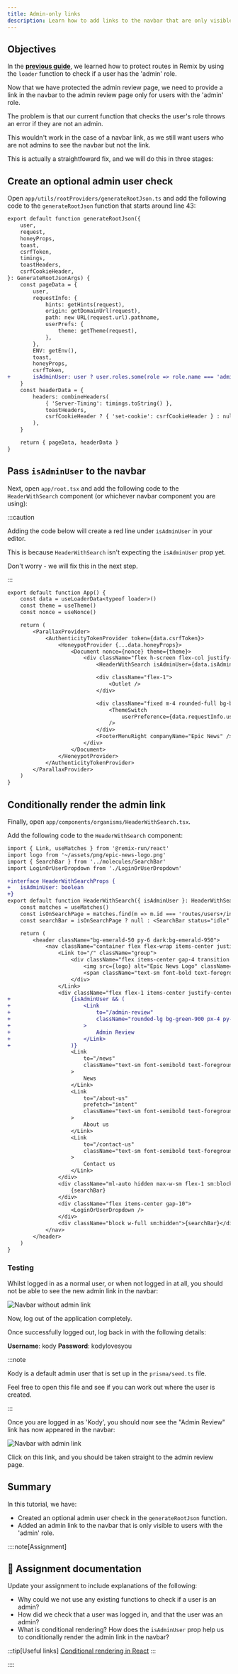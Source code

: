 ```yaml
---
title: Admin-only links
description: Learn how to add links to the navbar that are only visible to users with the 'admin' role.
---
```



## Objectives

In the [**previous guide**](/code-monster/guides/epic-news/admin-page/protecting-routes), we learned how to protect routes in Remix by using the `loader` function to check if a user has the 'admin' role.

Now that we have protected the admin review page, we need to provide a link in the navbar to the admin review page only for users with the 'admin' role.

The problem is that our current function that checks the user's role throws an error if they are not an admin.

This wouldn't work in the case of a navbar link, as we still want users who are not admins to see the navbar but not the link.

This is actually a straightfoward fix, and we will do this in three stages:

## Create an optional admin user check

Open `app/utils/rootProviders/generateRootJson.ts` and add the following code to the `generateRootJson` function that starts around line 43:

```diff lang="tsx" title="app/utils/rootProviders/generateRootJson.ts" showLineNumbers startLineNumber=43
export default function generateRootJson({
	user,
	request,
	honeyProps,
	toast,
	csrfToken,
	timings,
	toastHeaders,
	csrfCookieHeader,
}: GenerateRootJsonArgs) {
	const pageData = {
		user,
		requestInfo: {
			hints: getHints(request),
			origin: getDomainUrl(request),
			path: new URL(request.url).pathname,
			userPrefs: {
				theme: getTheme(request),
			},
		},
		ENV: getEnv(),
		toast,
		honeyProps,
		csrfToken,
+		isAdminUser: user ? user.roles.some(role => role.name === 'admin') : false,
	}
	const headerData = {
		headers: combineHeaders(
			{ 'Server-Timing': timings.toString() },
			toastHeaders,
			csrfCookieHeader ? { 'set-cookie': csrfCookieHeader } : null,
		),
	}

	return { pageData, headerData }
}
```

## Pass `isAdminUser` to the navbar

Next, open `app/root.tsx` and add the following code to the `HeaderWithSearch` component (or whichever navbar component you are using):

:::caution

Adding the code below will create a red line under `isAdminUser` in your editor.

This is because `HeaderWithSearch` isn't expecting the `isAdminUser` prop yet.

Don't worry - we will fix this in the next step.

:::

```diff lang="tsx" title="app/root.tsx" showLineNumbers startLineNumber=22 collapse={2-4, 14-23} ins=" isAdminUser={data.isAdminUser}"
export default function App() {
	const data = useLoaderData<typeof loader>()
	const theme = useTheme()
	const nonce = useNonce()

	return (
		<ParallaxProvider>
			<AuthenticityTokenProvider token={data.csrfToken}>
				<HoneypotProvider {...data.honeyProps}>
					<Document nonce={nonce} theme={theme}>
						<div className="flex h-screen flex-col justify-between">
							<HeaderWithSearch isAdminUser={data.isAdminUser} />

							<div className="flex-1">
								<Outlet />
							</div>

							<div className="fixed m-4 rounded-full bg-black/20 p-2 backdrop-blur-sm transition hover:bg-black/30 dark:bg-white/20 dark:hover:bg-white/30">
								<ThemeSwitch
									userPreference={data.requestInfo.userPrefs.theme}
								/>
							</div>
							<FooterMenuRight companyName="Epic News" />
						</div>
					</Document>
				</HoneypotProvider>
			</AuthenticityTokenProvider>
		</ParallaxProvider>
	)
}
```

## Conditionally render the admin link

Finally, open `app/components/organisms/HeaderWithSearch.tsx`.

Add the following code to the `HeaderWithSearch` component:

```diff lang="tsx" title="app/components/organisms/HeaderWithSearch.tsx" showLineNumbers ins="{ isAdminUser }: HeaderWithSearchProps" ins="flex flex-1 items-center justify-center gap-8" collapse={32-50}
import { Link, useMatches } from '@remix-run/react'
import logo from '~/assets/png/epic-news-logo.png'
import { SearchBar } from '../molecules/SearchBar'
import LoginOrUserDropdown from './LoginOrUserDropdown'

+interface HeaderWithSearchProps {
+	isAdminUser: boolean
+}
export default function HeaderWithSearch({ isAdminUser }: HeaderWithSearchProps) {
	const matches = useMatches()
	const isOnSearchPage = matches.find(m => m.id === 'routes/users+/index')
	const searchBar = isOnSearchPage ? null : <SearchBar status="idle" />

	return (
		<header className="bg-emerald-50 py-6 dark:bg-emerald-950">
			<nav className="container flex flex-wrap items-center justify-between gap-4 sm:flex-nowrap md:gap-8">
				<Link to="/" className="group">
					<div className="flex items-center gap-4 transition group-hover:opacity-80">
						<img src={logo} alt="Epic News Logo" className="w-16" />
						<span className="text-sm font-bold text-foreground">Epic News</span>
					</div>
				</Link>
				<div className="flex flex-1 items-center justify-center gap-8">
+					{isAdminUser && (
+						<Link
+							to="/admin-review"
+							className="rounded-lg bg-green-900 px-4 py-2 text-sm font-semibold text-foreground transition hover:bg-green-800"
+						>
+							Admin Review
+						</Link>
+					)}
					<Link
						to="/news"
						className="text-sm font-semibold text-foreground transition hover:text-foreground/80"
					>
						News
					</Link>
					<Link
						to="/about-us"
						prefetch="intent"
						className="text-sm font-semibold text-foreground transition hover:text-foreground/80"
					>
						About us
					</Link>
					<Link
						to="/contact-us"
						className="text-sm font-semibold text-foreground transition hover:text-foreground/80"
					>
						Contact us
					</Link>
				</div>
				<div className="ml-auto hidden max-w-sm flex-1 sm:block">
					{searchBar}
				</div>
				<div className="flex items-center gap-10">
					<LoginOrUserDropdown />
				</div>
				<div className="block w-full sm:hidden">{searchBar}</div>
			</nav>
		</header>
	)
}
```

### Testing

Whilst logged in as a normal user, or when not logged in at all, you should not be able to see the new admin link in the navbar:

![Navbar without admin link](src/assets/webp/epic-news/navbar-without-admin-link.webp)

Now, log out of the application completely.

Once successfully logged out, log back in with the following details:

**Username**: <MonsterKbd>kody</MonsterKbd>
**Password**: <MonsterKbd>kodylovesyou</MonsterKbd>

:::note

<MonsterKbd>Kody</MonsterKbd> is a default admin user that is set up in the `prisma/seed.ts` file.

Feel free to open this file and see if you can work out where the user is created.

:::

Once you are logged in as 'Kody', you should now see the "Admin Review" link has now appeared in the navbar:

![Navbar with admin link](src/assets/webp/epic-news/navbar-with-admin-link.webp)

Click on this link, and you should be taken straight to the admin review page.

## Summary

In this tutorial, we have:

- Created an optional admin user check in the `generateRootJson` function.
- Added an admin link to the navbar that is only visible to users with the 'admin' role.

::::note[Assignment]

## 📄 Assignment documentation

Update your assignment to include explanations of the following:

- Why could we not use any existing functions to check if a user is an admin?
- How did we check that a user was logged in, and that the user was an admin?
- What is conditional rendering? How does the `isAdminUser` prop help us to conditionally render the admin link in the navbar?

:::tip[Useful links]
[Conditional rendering in React](https://react.dev/learn/conditional-rendering)
:::

::::
